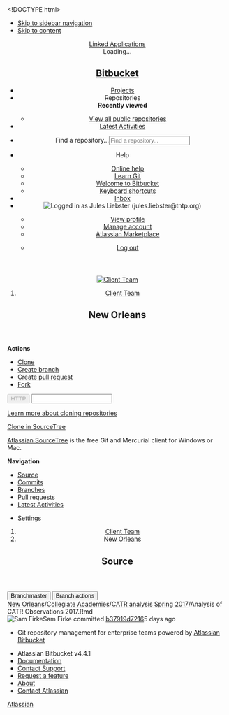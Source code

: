 <!DOCTYPE html><html lang="en"><head><meta charset="utf-8"><meta http-equiv="X-UA-Compatible" content="IE=edge"><title>Source of Analysis of CATR Observations 2017.Rmd - New Orleans - Bitbucket</title><script>
window.WRM=window.WRM||{};window.WRM._unparsedData=window.WRM._unparsedData||{};
WRM._unparsedData["com.atlassian.bitbucket.server.config-wrm-data:display.max.source.lines.data"]="{\u0022value\u0022:\u002220000\u0022,\u0022key\u0022:\u0022display.max.source.lines\u0022,\u0022type\u0022:\u0022NUMBER\u0022}";
WRM._unparsedData["com.atlassian.plugins.atlassian-plugins-webresource-plugin:context-path.context-path"]="\u0022\u005C/bitbucket\u0022";
WRM._unparsedData["com.atlassian.plugins.atlassian-plugins-webresource-rest:web-resource-manager.resource-base-url-pattern"]="\u0022(?:/bitbucket(?:/s/.*?/_)?/download)\u0022";
WRM._unparsedData["com.atlassian.bitbucket.server.bitbucket-web:determine-language.syntax-highlighters"]="{\u0022text/x-ruby\u0022:{\u0022x\u0022:[\u0022ruby\u0022]},\u0022text/x-python\u0022:{\u0022x\u0022:[\u0022python\u0022]},\u0022text/javascript\u0022:{\u0022x\u0022:[\u0022node\u0022]},\u0022text/x-sh\u0022:{\u0022e\u0022:[\u0022makefile\u0022,\u0022Makefile\u0022],\u0022x\u0022:[\u0022sh\u0022,\u0022bash\u0022,\u0022zsh\u0022]},\u0022text/x-perl\u0022:{\u0022x\u0022:[\u0022perl\u0022]},\u0022text/velocity\u0022:{\u0022e\u0022:[\u0022vm\u0022]},\u0022text/x-erlang\u0022:{\u0022x\u0022:[\u0022escript\u0022]}}";
WRM._unparsedData["com.atlassian.bitbucket.server.config-wrm-data:page.max.source.lines.data"]="{\u0022value\u0022:\u00225000\u0022,\u0022key\u0022:\u0022page.max.source.lines\u0022,\u0022type\u0022:\u0022NUMBER\u0022}";
WRM._unparsedData["com.atlassian.bitbucket.server.bitbucket-mirroring-upstream:preferred-mirror.preferred-mirror-id"]="\u0022\u0022";
WRM._unparsedData["com.atlassian.plugins.atlassian-nps-plugin:atlassian-nps-plugin-resources.sen-data-provider"]="\u0022SEN-6904326\u0022";
WRM._unparsedData["com.atlassian.bitbucket.server.feature-wrm-data:attachments.data"]="true";
WRM._unparsedData["com.atlassian.bitbucket.server.config-wrm-data:attachment.upload.max.size.data"]="{\u0022value\u0022:\u002210485760\u0022,\u0022key\u0022:\u0022attachment.upload.max.size\u0022,\u0022type\u0022:\u0022NUMBER\u0022}";
</script>
<link type="text/css" rel="stylesheet" href="/bitbucket/s/786a68ca25b083105c8cf575521b7762-CDN/en_US/770c2a6/1/5319bd6905a716832707d91ad716b952/_/download/contextbatch/css/_super/batch.css" media="all">
<link type="text/css" rel="stylesheet" href="/bitbucket/s/0a3a2e125808a7166c0e0d98f58d5c24-CDN/en_US/770c2a6/1/05813a993eaef5be5a02b39cd4bf7ad6/_/download/contextbatch/css/bitbucket.page.repository.fileContent,bitbucket.feature.files.fileHandlers,bitbucket.layout.files,bitbucket.layout.branch,bitbucket.layout.repository,bitbucket.layout.entity,bitbucket.layout.base,atl.general,-_super/batch.css?analytics-enabled=true&amp;analytics-uploadable=true&amp;nps-enabled=true&amp;nps-not-opted-out=true&amp;supportedApplication=true" media="all">
<!--[if lte IE 9]>
<link type="text/css" rel="stylesheet" href="/bitbucket/s/f71c5b7e6b86f1554048e6ca95a87055-CDN/en_US/770c2a6/1/05813a993eaef5be5a02b39cd4bf7ad6/_/download/contextbatch/css/bitbucket.page.repository.fileContent,bitbucket.feature.files.fileHandlers,bitbucket.layout.files,bitbucket.layout.branch,bitbucket.layout.repository,bitbucket.layout.entity,bitbucket.layout.base,atl.general,-_super/batch.css?conditionalComment=lte+IE+9"  media="all">
<![endif]-->
<script type="text/javascript" src="/bitbucket/s/4eb43c7e2e64ed527e8883c6447e908d-CDN/en_US/770c2a6/1/5319bd6905a716832707d91ad716b952/_/download/contextbatch/js/_super/batch.js?locale=en-US" ></script>
<script type="text/javascript" src="/bitbucket/s/d7062428eaf1289e53ff3d170762d891-T/en_US/770c2a6/1/05813a993eaef5be5a02b39cd4bf7ad6/_/download/contextbatch/js/bitbucket.page.repository.fileContent,bitbucket.feature.files.fileHandlers,bitbucket.layout.files,bitbucket.layout.branch,bitbucket.layout.repository,bitbucket.layout.entity,bitbucket.layout.base,atl.general,-_super/batch.js?analytics-enabled=true&amp;analytics-uploadable=true&amp;locale=en-US&amp;nps-enabled=true&amp;nps-not-opted-out=true&amp;supportedApplication=true" ></script>
<meta name="application-name" content="Bitbucket"><link rel="shortcut icon" type="image/x-icon" href="/bitbucket/s/en_US/770c2a6/1/1.0/_/download/resources/com.atlassian.bitbucket.server.bitbucket-web:favicon/favicon.ico" /></head><body class="aui-page-sidebar bitbucket-theme"><ul id="assistive-skip-links" class="assistive"><li><a href="#aui-sidebar-content">Skip to sidebar navigation</a></li><li><a href="#aui-page-panel-content-body">Skip to content</a></li></ul><div id="page"><!-- start #header --><header id="header" role="banner"><section class="notifications"></section><nav class="aui-header aui-dropdown2-trigger-group" role="navigation"><div class="aui-header-inner"><div class="aui-header-before"><a class=" aui-dropdown2-trigger app-switcher-trigger" aria-controls="app-switcher" aria-haspopup="true" role="button" tabindex="0" data-aui-trigger href="#app-switcher"><span class="aui-icon aui-icon-small aui-iconfont-appswitcher">Linked Applications</span></a><div id="app-switcher" class="aui-dropdown2 aui-style-default" role="menu" aria-hidden="true"><div role="application"><div class="app-switcher-loading">Loading&hellip;</div></div></div><script>
            (function (NL) {
                var initialise = function () {
                    // For some milestones of AUI, the atlassian soy namespace was renamed to aui. Handle that here by ensuring that window.atlassian is defined.
                    window.atlassian = window.atlassian || window.aui;
                    new NL.AppSwitcher({
                        dropdownContents: '#app-switcher'
                    });
                };
                if (NL.AppSwitcher) {
                    initialise();
                } else {
                    NL.onInit = initialise;
                }
            }(window.NL = (window.NL || {})));
            window.NL.environment = {isUserAdmin: false, isAppSuggestionAvailable: false, isSiteAdminUser: false};</script></div><div class="aui-header-primary"><h1 id="logo" class="aui-header-logo aui-header-logo-bitbucket"><a href="https://tools.tntp.org/bitbucket" class="stash"><span class="aui-header-logo-device">Bitbucket</span></a></h1><ul class="aui-nav"><li class=" projects-link"><a href="/bitbucket/projects" class="projects-link" data-web-item-key="com.atlassian.bitbucket.server.bitbucket-server-web-fragments:projects-menu">Projects</a></li><li class="selected recent-repositories"><a id="repositories-menu-trigger"  class=" aui-dropdown2-trigger" aria-controls="com.atlassian.bitbucket.server.bitbucket-server-web-fragments-repositories-menu" aria-haspopup="true" role="button" tabindex="0" data-aui-trigger>Repositories<span class="icon aui-icon-dropdown"></span></a><div id="com.atlassian.bitbucket.server.bitbucket-server-web-fragments-repositories-menu" class="aui-dropdown2 aui-style-default" role="menu" aria-hidden="true"><div role="application"><div class="aui-dropdown2-section recent-repositories-section"><strong role="presentation" class="aui-dropdown2-heading">Recently viewed</strong><ul class="aui-list-truncate" role="presentation"></ul></div><div class="aui-dropdown2-section public-repo-list-link-section"><ul class="aui-list-truncate" role="presentation"><li role="presentation"><a href="/bitbucket/repos?visibility=public" title="View all publicly accessible repositories in Bitbucket" data-web-item-key="com.atlassian.bitbucket.server.bitbucket-server-web-fragments:public-repo-list-link">View all public repositories</a></li></ul></div></div></div></li><li class=""title="Latest Activities"><a href="/bitbucket/plugins/servlet/rss4stash/all" title="Latest Activities" data-web-item-key="ch.mibex.stash.rss4stash:rss4stash-latest-global-activities">Latest Activities</a></li></ul></div><div class="aui-header-secondary"><ul class="aui-nav"><li><form class="aui-quicksearch"><div class="repository-search-trigger"><label class="assistive" for="repository-search">Find a repository...</label><input id="repository-search" type="text" autocomplete="off" placeholder="Find a repository..."/><div class="spinner"></div></div></form></li><li class=" help-link"title="Help"><a class=" aui-dropdown2-trigger aui-dropdown2-trigger-arrowless" aria-controls="com.atlassian.bitbucket.server.bitbucket-server-web-fragments-help-menu" aria-haspopup="true" role="button" tabindex="0" data-aui-trigger><span class="aui-icon aui-icon-small aui-iconfont-help">Help</span><span class="icon aui-icon-dropdown"></span></a><div id="com.atlassian.bitbucket.server.bitbucket-server-web-fragments-help-menu" class="aui-dropdown2 aui-style-default" role="menu" aria-hidden="true"><div role="application"><div class="aui-dropdown2-section help-items-section"><ul class="aui-list-truncate" role="presentation"><li role="presentation"><a href="http://docs.atlassian.com/bitbucketserver/docs-044/Bitbucket+Server+Documentation+Home" title="Go to the online documentation for Bitbucket" data-web-item-key="com.atlassian.bitbucket.server.bitbucket-server-web-fragments:general-help">Online help</a></li><li role="presentation"><a href="https://www.atlassian.com/git?utm_source=stash&amp;utm_medium=in-app-help&amp;utm_campaign=learn-git" title="Learn about Git commands &amp; workflows" data-web-item-key="com.atlassian.bitbucket.server.bitbucket-server-web-fragments:learn-git">Learn Git</a></li><li role="presentation"><a href="/bitbucket/getting-started" class="getting-started-page-link" title="Overview of Bitbucket features" data-web-item-key="com.atlassian.bitbucket.server.bitbucket-server-web-fragments:getting-started-page-help-link">Welcome to Bitbucket</a></li><li role="presentation"><a href="/bitbucket/#" class="keyboard-shortcut-link" title="Discover keyboard shortcuts in Bitbucket" data-web-item-key="com.atlassian.bitbucket.server.bitbucket-server-web-fragments:keyboard-shortcuts-help-link">Keyboard shortcuts</a></li></ul></div></div></div></li><li class=""title="View your unapproved pull requests"><a href="#inbox" id="inbox-pull-requests" title="View your unapproved pull requests" data-web-item-key="com.atlassian.bitbucket.server.bitbucket-inbox:global-pr-inbox-menu-item">Inbox</a></li><li class="user-dropdown"><a class=" aui-dropdown2-trigger user-dropdown-trigger aui-dropdown2-trigger-arrowless" aria-controls="user-dropdown-menu" aria-haspopup="true" role="button" title="Logged in as Jules Liebster (jules.liebster@tntp.org)" data-container=".aui-header-secondary" tabindex="0" data-aui-trigger><span id="current-user" class="aui-avatar aui-avatar-small" data-emailaddress="jules.liebster@tntp.org" data-username="jules.liebster@tntp.org" data-avatarurl-small="https://secure.gravatar.com/avatar/c1577dbc2598cd29d301aa2f77c135f0.jpg?s=48&amp;d=mm"><span class="aui-avatar-inner"><img src="https://secure.gravatar.com/avatar/c1577dbc2598cd29d301aa2f77c135f0.jpg?s=48&amp;d=mm" alt="Logged in as Jules Liebster (jules.liebster@tntp.org)" /></span></span><span class="icon aui-icon-dropdown"></span></a><div id="user-dropdown-menu" class="aui-dropdown2 aui-style-default" role="menu" aria-hidden="true"><div role="application"><div class="aui-dropdown2-section user-settings-section"><ul class="aui-list-truncate" role="presentation"><li role="presentation"><a href="/bitbucket/profile" data-web-item-key="com.atlassian.bitbucket.server.bitbucket-server-web-fragments:profile-menu-item">View profile</a></li><li role="presentation"><a href="/bitbucket/account" data-web-item-key="com.atlassian.bitbucket.server.bitbucket-server-web-fragments:account-menu-item">Manage account</a></li><li role="presentation"><a href="/bitbucket/plugins/servlet/upm/requests?source=header_user" id="upm-requests-link" data-web-item-key="com.atlassian.upm.atlassian-universal-plugin-manager-plugin:bitbucket-upm-requests-menu">Atlassian Marketplace</a></li></ul></div><div class="aui-dropdown2-section user-logout-section"><ul class="aui-list-truncate" role="presentation"><li role="presentation"><a href="/bitbucket/j_atl_security_logout" class="logout-link" data-web-item-key="com.atlassian.bitbucket.server.bitbucket-server-web-fragments:logout-menu-item">Log out</a></li></ul></div></div></div></li></ul></div></div> <!-- End .aui-header-inner --></nav> <!-- End .aui-header --></header><!-- End #header --><!-- Start #content --><section id="content" role="main" tabindex="-1" data-timezone="300"  data-repoSlug="new-orleans" data-projectKey="CT" data-repoName="New Orleans" data-projectName="Client Team"><section class="notifications"></section><div id="aui-sidebar-content" class="aui-sidebar "  tabindex="-1"><div class="aui-sidebar-wrapper"><div class="aui-sidebar-body"><script>require('bitbucket/internal/widget/sidebar').preload();</script><header class="aui-page-header"><div class="aui-page-header-inner"><div class="aui-page-header-image"><a href="/bitbucket/projects/CT"><span class="aui-avatar aui-avatar-large aui-avatar-project" data-tooltip="Client Team / New Orleans"><span class="aui-avatar-inner"><img src="/bitbucket/projects/CT/avatar.png?s=96&amp;v=1484931786000" alt="Client Team" /></span></span></a></div><!-- .aui-page-header-image --><div class="aui-page-header-main entity-item"><ol class="aui-nav aui-nav-breadcrumbs"><li><a href="/bitbucket/projects/CT" title="Client Team">Client Team</a></li></ol><h1><span class="entity-name" title="New Orleans">New Orleans</span></h1><div></div></div><!-- .aui-page-header-main --></div><!-- .aui-page-header-inner --></header><!-- .aui-page-header --><nav class="aui-navgroup aui-navgroup-vertical" role="navigation"><div class="aui-navgroup-inner"><div class="aui-sidebar-group aui-sidebar-group-actions"><div class="aui-nav-heading"><strong>Actions</strong></div><ul class="aui-nav"><li class=" clone-repo"><a href="#" id="clone-repo-button" data-web-item-key="com.atlassian.bitbucket.server.bitbucket-server-web-fragments:repository-clone"class="aui-nav-item" title="Clone this repository"><span class="aui-icon icon-clone"></span><span class="aui-nav-item-label">Clone</span></a></li><li class=" create-branch"><a href="/bitbucket/plugins/servlet/create-branch" data-web-item-key="com.atlassian.bitbucket.server.bitbucket-branch:create-branch-repository-action"class="aui-nav-item"><span class="aui-icon icon-create-branch"></span><span class="aui-nav-item-label">Create branch</span></a></li><li class=" create-pull-request"><a href="/bitbucket/projects/CT/repos/new-orleans/pull-requests?create" data-web-item-key="com.atlassian.bitbucket.server.bitbucket-server-web-fragments:repository-pull-request"class="aui-nav-item" title="Create a new pull request"><span class="aui-icon icon-create-pull-request"></span><span class="aui-nav-item-label">Create pull request</span></a></li><li class=" fork-repo"><a href="/bitbucket/projects/CT/repos/new-orleans?fork" data-web-item-key="com.atlassian.bitbucket.server.bitbucket-server-web-fragments:repository-fork"class="aui-nav-item" title="Fork this repository"><span class="aui-icon icon-fork"></span><span class="aui-nav-item-label">Fork</span></a></li></ul></div><aui-inline-dialog id="repo-clone-dialog" alignment="left top"><div id="clone-repo-dialog-content"><div class="clone-url"><div class="aui-buttons"><button id="http-clone-url" class="aui-button repository-protocol"  data-module-key="http-clone-url" data-clone-url="https://jules.liebster%40tntp.org@tools.tntp.org/bitbucket/scm/ct/new-orleans.git" autocomplete="off" aria-disabled="true" disabled="disabled" >HTTP</button><input type="text" class="text quick-copy-text stash-text clone-url-input" readonly="readonly" spellcheck="false" value=""/></div><div id="clone-dialog-options"><!-- This is a client-web-panel --></div><p><a target="_blank" href="https://www.atlassian.com/git/tutorials/setting-up-a-repository/git-clone?utm_source=stash&amp;utm_medium=in-app-help&amp;utm_campaign=learn-git-clone">Learn more about cloning repositories</a></p></div><div class="sourcetree-panel"><a id="sourcetree-clone-button" class="aui-button aui-button-primary sourcetree-button"  href="sourcetree://cloneRepo/https://jules.liebster%40tntp.org@tools.tntp.org/bitbucket/scm/ct/new-orleans.git" autocomplete="off" tabindex="0">Clone in SourceTree</a><p><a href="http://www.sourcetreeapp.com" target="_blank">Atlassian SourceTree</a> is the free Git and Mercurial client for Windows or Mac.</p></div></div></aui-inline-dialog><div class="aui-sidebar-group aui-sidebar-group-tier-one sidebar-navigation"><div class="aui-nav-heading"><strong>Navigation</strong></div><ul class="aui-nav"><li class="aui-nav-selected"><a href="/bitbucket/projects/CT/repos/new-orleans/browse" id="repository-nav-files" data-web-item-key="com.atlassian.bitbucket.server.bitbucket-server-web-fragments:bitbucket.repository.nav.files"class="aui-nav-item"><span class="aui-icon icon-source"></span><span class="aui-nav-item-label">Source</span></a></li><li class=" commits-nav"><a href="/bitbucket/projects/CT/repos/new-orleans/commits" id="repository-nav-commits" data-web-item-key="com.atlassian.bitbucket.server.bitbucket-server-web-fragments:bitbucket.repository.nav.commits"class="aui-nav-item"><span class="aui-icon icon-commits"></span><span class="aui-nav-item-label">Commits</span></a></li><li><a href="/bitbucket/projects/CT/repos/new-orleans/branches" id="repository-nav-branches" data-web-item-key="com.atlassian.bitbucket.server.bitbucket-server-web-fragments:bitbucket.repository.nav.branches"class="aui-nav-item"><span class="aui-icon icon-branches"></span><span class="aui-nav-item-label">Branches</span></a></li><li><a href="/bitbucket/projects/CT/repos/new-orleans/pull-requests" id="repository-nav-pull-requests" data-web-item-key="com.atlassian.bitbucket.server.bitbucket-server-web-fragments:bitbucket.repository.nav.pull-requests"class="aui-nav-item"><span class="aui-icon icon-pull-requests"></span> <span class="aui-nav-item-label">Pull requests</span></a></li><li><a href="/bitbucket/plugins/servlet/rss4stash/repo-activities/CT/new-orleans" data-web-item-key="ch.mibex.stash.rss4stash:rss4stash-latest-repo-activities"class="aui-nav-item" title="Latest activities in this repository"><span class="aui-icon aui-icon aui-icon-small aui-iconfont-blogroll"></span><span class="aui-nav-item-label">Latest Activities</span></a></li></ul></div><div class="aui-sidebar-group aui-sidebar-group-tier-one sidebar-settings-group"><div class="aui-nav-heading"><strong> </strong></div><ul class="aui-nav"><li class=" aui-sidebar-settings-button"><a href="/bitbucket/projects/CT/repos/new-orleans/settings" data-web-item-key="com.atlassian.bitbucket.server.bitbucket-server-web-fragments:bitbucket.repository.nav.settings"class="aui-nav-item"><span class="aui-icon icon-settings"></span><span class="aui-nav-item-label">Settings</span></a></li></ul></div></div></nav></div><div class="aui-sidebar-footer"><a class="aui-button aui-button-subtle aui-sidebar-toggle aui-sidebar-footer-tipsy" data-tooltip="Expand sidebar ( [ )" href="#"><span class="aui-icon aui-icon-small"></span></a></div></div></div><div class="aui-page-panel content-body" id="aui-page-panel-content-body" tabindex="-1"><div class="aui-page-panel-inner"><section class="aui-page-panel-content"><header class="aui-page-header page-header-flex"><div class="aui-page-header-inner"><div class="aui-page-header-main"><ol class="aui-nav aui-nav-breadcrumbs repository-breadcrumbs"><li><a href="/bitbucket/projects/CT" title="Client Team">Client Team</a></li><li class="aui-nav-selected"><a href="/bitbucket/projects/CT/repos/new-orleans/browse" title="New Orleans">New Orleans</a></li></ol><h2 class="page-panel-content-header">Source</h2></div><!-- .aui-page-header-main --></div><!-- .aui-page-header-inner --></header><!-- .aui-page-header --><div class="aui-toolbar2 branch-selector-toolbar" role="toolbar"><div class="aui-toolbar2-inner"><div class="aui-toolbar2-primary"><div class="aui-group"><div class="aui-item"><div class="aui-buttons"><button id="repository-layout-revision-selector" type="button" class="aui-button searchable-selector-trigger revision-reference-selector-trigger" title="master"><span class="aui-icon aui-icon-small aui-iconfont-devtools-branch">Branch</span><span class="name" title="master" data-id="refs/heads/master" data-revision-ref="{&quot;latestCommit&quot;:&quot;b37919d72160496f712fa3e714b6ad9dd5645e1c&quot;,&quot;isDefault&quot;:true,&quot;id&quot;:&quot;refs/heads/master&quot;,&quot;displayId&quot;:&quot;master&quot;,&quot;type&quot;:{&quot;name&quot;:&quot;Branch&quot;,&quot;id&quot;:&quot;branch&quot;}}">master</span></button><button id="branch-actions"  class=" aui-dropdown2-trigger aui-button aui-dropdown2-trigger-arrowless" aria-controls="branch-actions-menu" aria-haspopup="true" role="button" data-aui-trigger autocomplete="off" type="button"><span class="aui-icon aui-icon-small aui-iconfont-more">Branch actions</span><span class="icon aui-icon-dropdown"></span></button></div></div><div class="aui-item"><div class="breadcrumbs"><a href="/bitbucket/projects/CT/repos/new-orleans/browse">New Orleans</a><span class="sep">/</span><a href="/bitbucket/projects/CT/repos/new-orleans/browse/Collegiate%20Academies">Collegiate Academies</a><span class="sep">/</span><a href="/bitbucket/projects/CT/repos/new-orleans/browse/Collegiate%20Academies/CATR%20analysis%20Spring%202017">CATR analysis Spring 2017</a><span class="sep">/</span><span class="stub">Analysis of CATR Observations 2017.Rmd</span></div></div></div></div><div class="aui-toolbar2-secondary commit-badge-container"><div class="commit-badge-oneline"><span class="aui-avatar aui-avatar-small user-avatar" data-username="Sam Firke"><span class="aui-avatar-inner"><img src="https://secure.gravatar.com/avatar/a21fe4be2bcbeafd7a25552ff59b6f08.jpg?s=48&amp;d=mm" alt="Sam Firke" /></span></span><span class="commit-author" title="Sam Firke">Sam Firke</span> committed <a  class="commitid"  href="/bitbucket/projects/CT/repos/new-orleans/commits/b37919d72160496f712fa3e714b6ad9dd5645e1c"   data-commitid="b37919d72160496f712fa3e714b6ad9dd5645e1c">b37919d7216</a><time title="22 June 2017 02:19 PM" datetime="2017-06-22T14:19:45-0500">5 days ago</time></div></div></div></div></section><!-- .aui-page-panel-content --></div><!-- .aui-page-panel-inner --></div><!-- .aui-page-panel --></section><!-- End #content --><!-- Start #footer --><footer id="footer" role="contentinfo"><section class="notifications"></section><section class="footer-body"><ul><li data-key="footer.license.message">Git repository management for enterprise teams powered by <a href="http://www.atlassian.com/software/bitbucket/">Atlassian Bitbucket</a></li></ul><ul><li>Atlassian Bitbucket <span title="770c2a680e1b16c956893347b89cea2081a06e7f" id="product-version" data-commitid="770c2a680e1b16c956893347b89cea2081a06e7f" data-system-build-number="770c2a6"> v4.4.1</span></li><li data-key="footer.links.documentation"><a href="http://docs.atlassian.com/bitbucketserver/docs-044/Bitbucket+Server+Documentation+Home" target="_blank">Documentation</a></li><li data-key="footer.links.contact.support"><a href="https://support.atlassian.com/secure/SENVerification.jspa?issuetype=1&pid=10740" target="_blank">Contact Support</a></li><li data-key="footer.links.jac"><a href="https://jira.atlassian.com/browse/BSERV" target="_blank">Request a feature</a></li><li data-key="footer.links.about"><a href="/bitbucket/about">About</a></li><li data-key="footer.links.contact.atlassian"><a href="http://www.atlassian.com/company/contact/" target="_blank">Contact Atlassian</a></li></ul><div id="footer-logo"><a href="http://www.atlassian.com/" target="_blank">Atlassian</a></div></section></footer><!-- End #footer --></div><script>(function(loader) {loader.load('bitbucket.web.repository.clone.dialog.options', {"com.atlassian.bitbucket.server.bitbucket-mirroring-upstream:mirroring-clone-urls":{"serverCondition":false}});loader.load('bitbucket.layout.repository', {"com.atlassian.bitbucket.server.bitbucket-readme:readme-provider":{"extensions":["md","markdown","mdown","mkdn","mkd","txt","text",""],"extensionsRaw":["txt","text",""],"name":"README"}});loader.load('bitbucket.branch.layout.actions.dropdown', {"com.atlassian.bitbucket.server.bitbucket-compare:compare-branch-action":{"serverCondition":true},"com.atlassian.bitbucket.server.bitbucket-branch:create-branch-action":{"serverCondition":true},"com.atlassian.bitbucket.server.bitbucket-sourcetree-plugin:sourcetree-checkout-action-branch-layout":{"serverCondition":true}});}(_PageDataPlugin));</script><script>require('bitbucket/internal/layout/base').onReady({id : 1581, active: true, name : "jules.liebster@tntp.org", slug : "jules.liebster_tntp.org", displayName : "Jules Liebster", avatarUrl : "https:\/\/secure.gravatar.com\/avatar\/c1577dbc2598cd29d301aa2f77c135f0.jpg?s\x3d48\x26d\x3dmm", emailAddress : "jules.liebster@tntp.org", type : "NORMAL"}, "Bitbucket" ); require('bitbucket/internal/widget/keyboard-shortcuts').onReady();</script><script>require('bitbucket/internal/layout/repository').onReady({"slug":"new-orleans","id":143,"name":"New Orleans","scmId":"git","state":"AVAILABLE","statusMessage":"Available","forkable":true,"project":{"key":"CT","id":23,"name":"Client Team","description":"For Client Team data analysis","public":false,"type":"NORMAL","links":{"self":[{"href":"https://tools.tntp.org/bitbucket/projects/CT"}]},"avatarUrl":"/bitbucket/projects/CT/avatar.png?s=64&v=1484931786000"},"public":false,"links":{"clone":[{"href":"https://jules.liebster%40tntp.org@tools.tntp.org/bitbucket/scm/ct/new-orleans.git","name":"http"},{"href":"ssh://git@tools.tntp.org:7999/ct/new-orleans.git","name":"ssh"}],"self":[{"href":"https://tools.tntp.org/bitbucket/projects/CT/repos/new-orleans/browse"}]}}, '#clone-repo-button');</script><div id="branch-actions-menu" class="aui-dropdown2 aui-style-default" role="menu" aria-hidden="true"><div role="application"></div></div><script>require('bitbucket/internal/layout/branch').onReady('#repository-layout-revision-selector');</script><script>require('bitbucket/internal/layout/files').onReady(["Collegiate Academies","CATR analysis Spring 2017","Analysis of CATR Observations 2017.Rmd"],{"latestCommit":"b37919d72160496f712fa3e714b6ad9dd5645e1c","isDefault":true,"id":"refs/heads/master","displayId":"master","type":{"name":"Branch","id":"branch"}}, '.branch-selector-toolbar .breadcrumbs',false);</script><script>require('bitbucket/internal/page/source').onReady( "Collegiate Academies\/CATR analysis Spring 2017\/Analysis of CATR Observations 2017.Rmd",{"latestCommit":"b37919d72160496f712fa3e714b6ad9dd5645e1c","isDefault":true,"id":"refs/heads/master","displayId":"master","type":{"name":"Branch","id":"branch"}},{"id":"b37919d72160496f712fa3e714b6ad9dd5645e1c","displayId":"b37919d7216","author":{"name":"Sam Firke","emailAddress":"samuel.firke@gmail.com","avatarUrl":"http://www.gravatar.com/avatar/a21fe4be2bcbeafd7a25552ff59b6f08.jpg?s=48&d=mm"},"authorTimestamp":1498159185000,"message":"updated analysis to include rounds 2-4","parents":[{"id":"3814ffe008566be93b586d92cb7a26ac1d9b487f","displayId":"3814ffe0085"}]},"source", '#content .aui-page-panel-content', 'file-content',10);</script><script type="text/javascript">require('bitbucket/internal/layout/base/menu/recent-repos').initMenu('repositories-menu-trigger');</script></body></html>